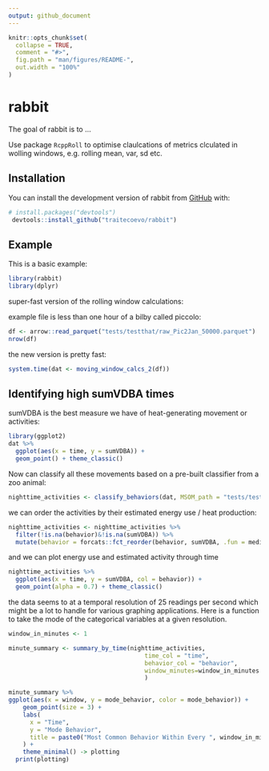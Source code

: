 ```yaml
---
output: github_document
---
```


<!-- README.md is generated from README.Rmd. Please edit that file 
To regenerate, run `quarto::quarto_render("Readme.Rmd", output_file = "README.md")`
-->

```r
knitr::opts_chunk$set(
  collapse = TRUE,
  comment = "#>",
  fig.path = "man/figures/README-",
  out.width = "100%"
)
```

# rabbit

<!-- badges: start -->
<!-- badges: end -->

The goal of rabbit is to ...

Use package `RcppRoll` to optimise claulcations of metrics clculated in wolling windows, e.g. rolling mean, var, sd etc.

## Installation

You can install the development version of rabbit from [GitHub](https://github.com/) with:

```r
# install.packages("devtools")
 devtools::install_github("traitecoevo/rabbit")
```

## Example

This is a basic example:

```r
library(rabbit)
library(dplyr)
```
super-fast version of the rolling window calculations:

example file is less than one hour of a bilby called piccolo:
```r
df <- arrow::read_parquet("tests/testthat/raw_Pic2Jan_50000.parquet")
nrow(df)
```
the new version is pretty fast:
```r
system.time(dat <- moving_window_calcs_2(df))
```
## Identifying high sumVDBA times

sumVDBA is the best measure we have of heat-generating movement or activities:

```r
library(ggplot2)
dat %>%
  ggplot(aes(x = time, y = sumVDBA)) +
  geom_point() + theme_classic()
```

Now can classify all these movements based on a pre-built classifier from a zoo animal:

```r
nighttime_activities <- classify_behaviors(dat, MSOM_path = "tests/testthat/MSOM_8by7.rda")
```

we can order the activities by their estimated energy use / heat production:

```r
nighttime_activities <- nighttime_activities %>%
  filter(!is.na(behavior)&!is.na(sumVDBA)) %>%
  mutate(behavior = forcats::fct_reorder(behavior, sumVDBA, .fun = median, na.rm = TRUE))
```

and we can plot energy use and estimated activity through time
```r
nighttime_activities %>%
  ggplot(aes(x = time, y = sumVDBA, col = behavior)) +
  geom_point(alpha = 0.7) + theme_classic()
```

the data seems to at a temporal resolution of 25 readings per second which might be a lot to handle for various graphing applications.  Here is a function to take the mode of the categorical variables at a given resolution.

```r
window_in_minutes <- 1

minute_summary <- summary_by_time(nighttime_activities,
                                      time_col = "time",
                                      behavior_col = "behavior",
                                      window_minutes=window_in_minutes
                                      )

minute_summary %>%
ggplot(aes(x = window, y = mode_behavior, color = mode_behavior)) +
    geom_point(size = 3) +
    labs(
      x = "Time",
      y = "Mode Behavior",
      title = paste0("Most Common Behavior Within Every ", window_in_minutes, " Minute(s)")
    ) +
    theme_minimal() -> plotting
  print(plotting)
```



